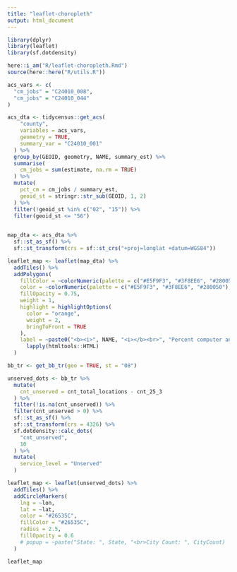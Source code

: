 ```yaml
---
title: "leaflet-choropleth"
output: html_document
---
```


```r

library(dplyr)
library(leaflet)
library(sf.dotdensity)

here::i_am("R/leaflet-choropleth.Rmd")
source(here::here("R/utils.R"))

```


```r

acs_vars <- c(
  "cm_jobs" = "C24010_008",
  "cm_jobs" = "C24010_044"
)

acs_dta <- tidycensus::get_acs(
    "county",
    variables = acs_vars,
    geometry = TRUE,
    summary_var = "C24010_001"
  ) %>%
  group_by(GEOID, geometry, NAME, summary_est) %>%
  summarise(
    cm_jobs = sum(estimate, na.rm = TRUE)
  ) %>%
  mutate(
    pct_cm = cm_jobs / summary_est,
    geoid_st = stringr::str_sub(GEOID, 1, 2)
  ) %>%
  filter(!geoid_st %in% c("02", "15")) %>%
  filter(geoid_st <= "56")
  
```



```r

map_dta <- acs_dta %>%
  sf::st_as_sf() %>%
  sf::st_transform(crs = sf::st_crs("+proj=longlat +datum=WGS84"))

leaflet_map <- leaflet(map_dta) %>%
  addTiles() %>%
  addPolygons(
    fillColor = ~colorNumeric(palette = c("#E5F9F3", "#3F8EE6", "#280050"), domain = map_dta$pct_cm)(pct_cm),
    color = ~colorNumeric(palette = c("#E5F9F3", "#3F8EE6", "#280050"), domain = map_dta$pct_cm)(pct_cm),
    fillOpacity = 0.75,
    weight = 1,
    highlight = highlightOptions(
      color = "orange",
      weight = 2,
      bringToFront = TRUE
    ),
    label = ~paste0("<b><i>", NAME, "<i></b><br>", "Percent computer and math occupations: <b>", scales::percent(pct_cm, scale = 100, accuracy = .1), "</b>") %>%
      lapply(htmltools::HTML)
  )


```


```r

bb_tr <- get_bb_tr(geo = TRUE, st = "08")

unserved_dots <- bb_tr %>%
  mutate(
    cnt_unserved = cnt_total_locations - cnt_25_3
  ) %>%
  filter(!is.na(cnt_unserved)) %>%
  filter(cnt_unserved > 0) %>%
  sf::st_as_sf() %>%
  sf::st_transform(crs = 4326) %>%
  sf.dotdensity::calc_dots(
    "cnt_unserved",
    10
  ) %>%
  mutate(
    service_level = "Unserved"
  )

```


```r

leaflet_map <- leaflet(unserved_dots) %>%
  addTiles() %>%
  addCircleMarkers(
    lng = ~lon,
    lat = ~lat,
    color = "#26535C",
    fillColor = "#26535C",
    radius = 2.5,
    fillOpacity = 0.6
    # popup = ~paste("State: ", State, "<br>City Count: ", CityCount)
  )

leaflet_map

```







